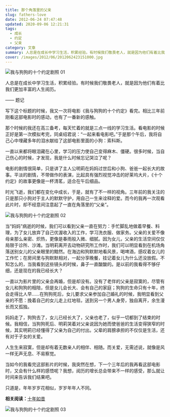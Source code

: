 ```yaml
---
title: 那个角落里的父亲
slug: fathers-love
date: 2012-06-24 07:47:48
updated: 2020-09-06 12:21:31
tags:
  - 成长
  - 约定
  - 父亲
category: 文章
summary: 人总是在成长中学习生活，积累经验。有时候我们敬畏老人，就是因为他们有着比我们更加丰富的人生阅历。
cover: /images/2012/06/2012062423151000.jpg
---
```


![我与狗狗的十个约定剧照 01](/images/2012/06/2012062423110400.jpg)

<MusicPlayer netease={4880631} />

人总是在成长中学习生活，积累经验。有时候我们敬畏老人，就是因为他们有着比我们更加丰富的人生阅历。

—— 题记

写下这个标题的时候，我又一次将电影《我与狗狗的十个约定》看完。相比三年前刚看这部电影时的感动，也有了一番新的感触。

那个时候的我还在高三备考，每天忙着的就是三点一线的学习生活。看电影的时候正好是第一次模拟考完，同桌绍君说：“一起来看电影吧。”于是那个午后，我将自己心中埋藏多年的泪水献给了这部电影里面的小狗：索科斯。

一直以来都将眼泪藏在心里，学习的压力使自己变得麻木、僵硬。很多时候，当自己伤心的时候，才发现，我是什么时候忘记哭泣了呢？

电影的剧情很简单，只是讲了主人公明莉在妈妈过世后和小狗、爸爸一起长大的故事。平淡的剧情，不带做作的表演，比起具有强烈视觉冲击的好莱坞大片，《十个约定》的故事更像是一杯清茗，适合在午后细品。

时光飞逝，我们都在变化中成长，于是，就有了不一样的视角。三年前的我关注的只是那只小狗对于主人的默默守护，用自己一生来诠释的爱。而今的我再一次观看此片时，却不经意间注意起了一直在角落里的“父亲”。

![我与狗狗的十个约定剧照 02](/images/2012/06/2012062423174400.jpg)

当“妈妈”病逝的时候，我们可以看到父亲一直在努力：手忙脚乱地做着早餐、料理，为了女儿放弃了自己优渥收入的工作，学习洗衣服、做家务。父亲的关爱不像母亲那么亲密、炽热，更像是春雨般入微、细腻。因为女儿，父亲的生活空间仅仅局限于诊所、沙滩。当明莉离开去动物研究所工作时，我们可以明显看到在机场角落送别女儿的父亲眼里的黯然。在海边和狗默默地看风景，喝啤酒，感叹着女儿的工作忙；在房间里与狗默默相对，一起分享晚餐，挂记着女儿为什么还没放假。不知怎么的，当我看到这些镜头的时候，鼻子一直酸酸的。是以前的我看得不够仔细，还是现在的我已经长大？

一直以为影片里的父亲会再婚，但是却没有。没有了老伴的父亲是寂寞的，尽管有女儿和狗狗的相陪，但是女儿会长大、会有自己的家庭；狗狗的生命只有十年，终会走得比人早……在狗狗死后，女儿要求父亲参加自己婚礼的时候，我明显看到父亲的不愿：挽着自己的女儿走上红地毯，送到另一个男人身旁，独自离开，余生漫长而又孤独。

妈妈走了，狗狗去了，女儿已经长大了，父亲也老了，似乎一切都到了结束的时候。我相信，当狗狗死后、明莉哭着对父亲说因为她而使爸爸的生活变得狭窄的时候，其实明莉已经懂得了父亲为自己的付出。父辈的肩膀承担的不仅仅是生活，还有对于子女的关爱。

人生生来寂寞，但是却有着无数亲人的相伴、相随。而关爱，无需述说，就像是风一样无声无息、不易察觉。

当如今的我看完这部影片的时候，我突然在想，下一个三年后的我再看这部电影时，又会有什么样的感悟呢？我想，阅历的增长总会带来不一样的感受，那么就让时间来告诉我们结果吧。

只道是，年年岁岁花相似，岁岁年年人不同。

**相关阅读：**[十年如昔](https://yufan.me/posts/the-story-of-time/ '光阴的故事')

![我与狗狗的十个约定剧照 03](/images/2012/06/2012062423141100.jpg)
